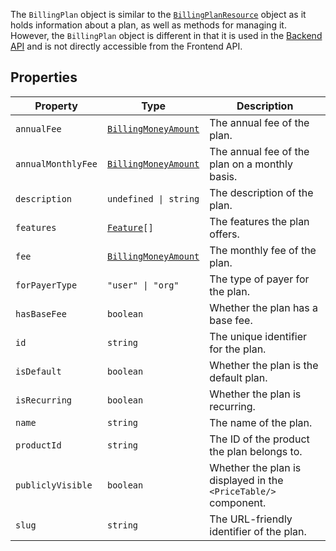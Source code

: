 The `BillingPlan` object is similar to the [`BillingPlanResource`](/docs/reference/javascript/types/billing-plan-resource) object as it holds information about a plan, as well as methods for managing it. However, the `BillingPlan` object is different in that it is used in the [Backend API](/docs/reference/backend-api/tag/commerce/get/commerce/plans) and is not directly accessible from the Frontend API.

## Properties

| Property                                         | Type                                                                          | Description                                                     |
| ------------------------------------------------ | ----------------------------------------------------------------------------- | --------------------------------------------------------------- |
| <a id="annualfee"></a> `annualFee`               | [`BillingMoneyAmount`](/docs/reference/javascript/types/billing-money-amount) | The annual fee of the plan.                                     |
| <a id="annualmonthlyfee"></a> `annualMonthlyFee` | [`BillingMoneyAmount`](/docs/reference/javascript/types/billing-money-amount) | The annual fee of the plan on a monthly basis.                  |
| <a id="description"></a> `description`           | <code>undefined \| string</code>                                              | The description of the plan.                                    |
| <a id="features"></a> `features`                 | <code>[Feature](feature.mdx)[]</code>                                         | The features the plan offers.                                   |
| <a id="fee"></a> `fee`                           | [`BillingMoneyAmount`](/docs/reference/javascript/types/billing-money-amount) | The monthly fee of the plan.                                    |
| <a id="forpayertype"></a> `forPayerType`         | <code>"user" \| "org"</code>                                                  | The type of payer for the plan.                                 |
| <a id="hasbasefee"></a> `hasBaseFee`             | `boolean`                                                                     | Whether the plan has a base fee.                                |
| <a id="id"></a> `id`                             | `string`                                                                      | The unique identifier for the plan.                             |
| <a id="isdefault"></a> `isDefault`               | `boolean`                                                                     | Whether the plan is the default plan.                           |
| <a id="isrecurring"></a> `isRecurring`           | `boolean`                                                                     | Whether the plan is recurring.                                  |
| <a id="name"></a> `name`                         | `string`                                                                      | The name of the plan.                                           |
| <a id="productid"></a> `productId`               | `string`                                                                      | The ID of the product the plan belongs to.                      |
| <a id="publiclyvisible"></a> `publiclyVisible`   | `boolean`                                                                     | Whether the plan is displayed in the `<PriceTable/>` component. |
| <a id="slug"></a> `slug`                         | `string`                                                                      | The URL-friendly identifier of the plan.                        |
